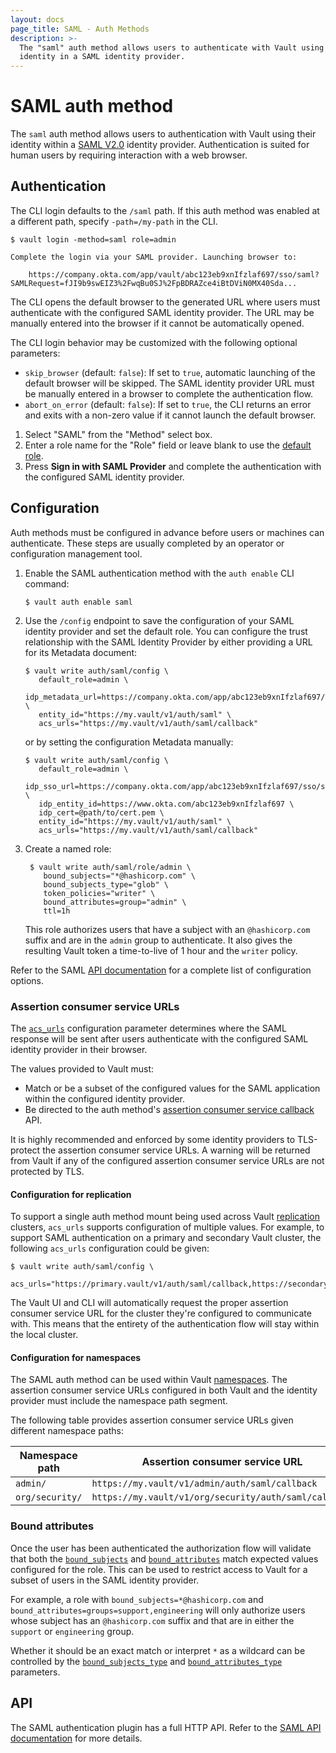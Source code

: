 ```yaml
---
layout: docs
page_title: SAML - Auth Methods
description: >-
  The "saml" auth method allows users to authenticate with Vault using their
  identity in a SAML identity provider.
---
```


# SAML auth method

<EnterpriseAlert />

The `saml` auth method allows users to authentication with Vault using their identity
within a [SAML V2.0](https://saml.xml.org/saml-specifications) identity provider.
Authentication is suited for human users by requiring interaction with a web browser.

## Authentication

<Tabs>

<Tab heading="Vault CLI">

The CLI login defaults to the `/saml` path. If this auth method was enabled at a
different path, specify `-path=/my-path` in the CLI.

```shell-session
$ vault login -method=saml role=admin

Complete the login via your SAML provider. Launching browser to:

    https://company.okta.com/app/vault/abc123eb9xnIfzlaf697/sso/saml?SAMLRequest=fJI9b9swEIZ3%2FwqBu0SJ%2FpBDRAZce4iBtDViN0MX40Sda...
```

The CLI opens the default browser to the generated URL where users must authenticate
with the configured SAML identity provider. The URL may be manually entered into the
browser if it cannot be automatically opened.

The CLI login behavior may be customized with the following optional parameters:

- `skip_browser` (default: `false`): If set to `true`, automatic launching of the default
  browser will be skipped. The SAML identity provider URL must be manually entered in a
  browser to complete the authentication flow.
- `abort_on_error` (default: `false`): If set to `true`, the CLI returns an error and
  exits with a non-zero value if it cannot launch the default browser.

</Tab>

<Tab heading="Vault UI">

1. Select "SAML" from the "Method" select box.
1. Enter a role name for the "Role" field or leave blank to use
   the [default role](/vault/api-docs/auth/saml#default_role).
1. Press **Sign in with SAML Provider** and complete the authentication with the
   configured SAML identity provider.

</Tab>

</Tabs>

## Configuration

Auth methods must be configured in advance before users or machines can
authenticate. These steps are usually completed by an operator or configuration
management tool.

1. Enable the SAML authentication method with the `auth enable` CLI command:

   ```shell-session
   $ vault auth enable saml
   ```

1. Use the `/config` endpoint to save the configuration of your SAML identity provider and
   set the default role. You can configure the trust relationship with the SAML Identity
   Provider by either providing a URL for its Metadata document:

   ```shell-session
   $ vault write auth/saml/config \
      default_role=admin \
      idp_metadata_url=https://company.okta.com/app/abc123eb9xnIfzlaf697/sso/saml/metadata \
      entity_id="https://my.vault/v1/auth/saml" \
      acs_urls="https://my.vault/v1/auth/saml/callback"
   ```

   or by setting the configuration Metadata manually:

   ```shell-session
   $ vault write auth/saml/config \
      default_role=admin \
      idp_sso_url=https://company.okta.com/app/abc123eb9xnIfzlaf697/sso/saml \
      idp_entity_id=https://www.okta.com/abc123eb9xnIfzlaf697 \
      idp_cert=@path/to/cert.pem \
      entity_id="https://my.vault/v1/auth/saml" \
      acs_urls="https://my.vault/v1/auth/saml/callback"
   ```

1. Create a named role:

   ```shell-session
    $ vault write auth/saml/role/admin \
       bound_subjects="*@hashicorp.com" \
       bound_subjects_type="glob" \
       token_policies="writer" \
       bound_attributes=group="admin" \
       ttl=1h
   ```

   This role authorizes users that have a subject with an `@hashicorp.com` suffix and
   are in the `admin` group to authenticate. It also gives the resulting Vault token a
   time-to-live of 1 hour and the `writer` policy.

Refer to the SAML [API documentation](/vault/api-docs/auth/saml) for a
complete list of configuration options.

### Assertion consumer service URLs

The [`acs_urls`](/vault/api-docs/auth/saml#acs_urls) configuration parameter determines
where the SAML response will be sent after users authenticate with the configured SAML
identity provider in their browser.

The values provided to Vault must:

- Match or be a subset of the configured values for the SAML application within the
  configured identity provider.
- Be directed to the auth method's [assertion consumer service
  callback](/vault/api-docs/auth/saml#assertion-consumer-service-callback) API.

<Note>
  It is highly recommended and enforced by some identity providers to TLS-protect the
  assertion consumer service URLs. A warning will be returned from Vault if any of the
  configured assertion consumer service URLs are not protected by TLS.
</Note>

#### Configuration for replication

To support a single auth method mount being used across Vault [replication](/vault/docs/enterprise/replication)
clusters, `acs_urls` supports configuration of multiple values. For example, to support
SAML authentication on a primary and secondary Vault cluster, the following `acs_urls`
configuration could be given:

   ```shell-session
   $ vault write auth/saml/config \
      acs_urls="https://primary.vault/v1/auth/saml/callback,https://secondary.vault/v1/auth/saml/callback"
   ```

The Vault UI and CLI will automatically request the proper assertion consumer service URL
for the cluster they're configured to communicate with. This means that the entirety of the
authentication flow will stay within the local cluster.

#### Configuration for namespaces

The SAML auth method can be used within Vault [namespaces](/vault/docs/enterprise/namespaces).
The assertion consumer service URLs configured in both Vault and the identity provider must
include the namespace path segment.

The following table provides assertion consumer service URLs given different namespace paths:

| Namespace path  | Assertion consumer service URL                        |
|-----------------|-------------------------------------------------------|
| `admin/`        | `https://my.vault/v1/admin/auth/saml/callback`        |
| `org/security/` | `https://my.vault/v1/org/security/auth/saml/callback` |

### Bound attributes

Once the user has been authenticated the authorization flow will validate
that both the [`bound_subjects`](/vault/api-docs/auth/saml#bound_subjects) and
[`bound_attributes`](/vault/api-docs/auth/saml#bound_attributes) match expected
values configured for the role. This can be used to restrict access to Vault for
a subset of users in the SAML identity provider.

For example, a role with `bound_subjects=*@hashicorp.com` and
`bound_attributes=groups=support,engineering` will only authorize users whose subject has
an `@hashicorp.com` suffix and that are in either the `support` or `engineering` group.

Whether it should be an exact match or interpret `*` as a wildcard can be
controlled by the [`bound_subjects_type`](/vault/api-docs/auth/saml#bound_subjects_type) and
[`bound_attributes_type`](/vault/api-docs/auth/saml#bound_attributes_type) parameters.

## API

The SAML authentication plugin has a full HTTP API. Refer to the
[SAML API documentation](/vault/api-docs/auth/saml) for more details.
